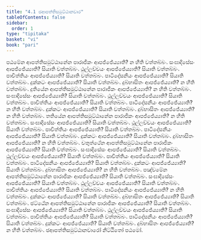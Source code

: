 ```yaml
---
title: "4.1 ඡආපත්තිසමුට්ඨානවාර"
tableOfContents: false
sidebar:
  order: 1
type: "tipitaka"
basket: "vi"
book: "pari"
---
```



<DynamicBreadcrumb />

<Division number="276" book="pari">

<Paragraph number="1182" book="pari">
පඨමේන ආපත්තිසමුට්ඨානේන පාරාජිකං ආපජ්ජේය්‍යාති? න හීති වත්තබ්බං. සංඝාදිසේසං ආපජ්ජේය්‍යාති? සියාති වත්තබ්බං. ථුල්ලච්චයං ආපජ්ජේය්‍යාති? සියාති වත්තබ්බං. පාචිත්තියං ආපජ්ජේය්‍යාති? සියාති වත්තබ්බං. පාටිදේසනීයං ආපජ්ජේය්‍යාති? සියාති වත්තබ්බං. දුක්කටං ආපජ්ජේය්‍යාති? සියාති වත්තබ්බං. දුබ්භාසිතං ආපජ්ජේය්‍යාති? න හීති වත්තබ්බං.
</Paragraph>

<Paragraph number="1183" book="pari">
දුතියේන ආපත්තිසමුට්ඨානේන පාරාජිකං ආපජ්ජේය්‍යාති? න හීති වත්තබ්බං. සංඝාදිසේසං ආපජ්ජේය්‍යාති? සියාති වත්තබ්බං. ථුල්ලච්චයං ආපජ්ජේය්‍යාති? සියාති වත්තබ්බං. පාචිත්තියං ආපජ්ජේය්‍යාති? සියාති වත්තබ්බං. පාටිදේසනීයං ආපජ්ජේය්‍යාති? න හීති වත්තබ්බං. දුක්කටං ආපජ්ජේය්‍යාති? සියාති වත්තබ්බං. දුබ්භාසිතං ආපජ්ජේය්‍යාති? න හීති වත්තබ්බං.
</Paragraph>

<Paragraph number="1184" book="pari">
තතියේන ආපත්තිසමුට්ඨානේන පාරාජිකං ආපජ්ජේය්‍යාති? න හීති වත්තබ්බං. සංඝාදිසේසං ආපජ්ජේය්‍යාති? සියාති වත්තබ්බං. ථුල්ලච්චයං ආපජ්ජේය්‍යාති? සියාති වත්තබ්බං. පාචිත්තියං ආපජ්ජේය්‍යාති? සියාති වත්තබ්බං. පාටිදේසනීයං ආපජ්ජේය්‍යාති? සියාති වත්තබ්බං. දුක්කටං ආපජ්ජේය්‍යාති? සියාති වත්තබ්බං. දුබ්භාසිතං ආපජ්ජේය්‍යාති? න හීති වත්තබ්බං.
</Paragraph>

<Paragraph number="1185" book="pari">
චතුත්ථේන ආපත්තිසමුට්ඨානේන පාරාජිකං ආපජ්ජේය්‍යාති? සියාති වත්තබ්බං. සංඝාදිසේසං ආපජ්ජේය්‍යාති? සියාති වත්තබ්බං. ථුල්ලච්චයං ආපජ්ජේය්‍යාති? සියාති වත්තබ්බං. පාචිත්තියං ආපජ්ජේය්‍යාති? සියාති වත්තබ්බං. පාටිදේසනීයං ආපජ්ජේය්‍යාති? සියාති වත්තබ්බං. දුක්කටං ආපජ්ජේය්‍යාති? සියාති වත්තබ්බං. දුබ්භාසිතං ආපජ්ජේය්‍යාති? න හීති වත්තබ්බං.
</Paragraph>

<Paragraph number="1186" book="pari">
පඤ්චමේන ආපත්තිසමුට්ඨානේන පාරාජිකං ආපජ්ජේය්‍යාති? සියාති වත්තබ්බං. සංඝාදිසේසං ආපජ්ජේය්‍යාති? සියාති වත්තබ්බං. ථුල්ලච්චයං ආපජ්ජේය්‍යාති? සියාති වත්තබ්බං. පාචිත්තියං ආපජ්ජේය්‍යාති? සියාති වත්තබ්බං. පාටිදේසනීයං ආපජ්ජේය්‍යාති? න හීති වත්තබ්බං. දුක්කටං ආපජ්ජේය්‍යාති? සියාති වත්තබ්බං. දුබ්භාසිතං ආපජ්ජේය්‍යාති? සියාති වත්තබ්බං.
</Paragraph>

<Paragraph number="1187" book="pari">
ඡට්ඨේන ආපත්තිසමුට්ඨානේන පාරාජිකං ආපජ්ජේය්‍යාති? සියාති වත්තබ්බං. සංඝාදිසේසං ආපජ්ජේය්‍යාති? සියාති වත්තබ්බං. ථුල්ලච්චයං ආපජ්ජේය්‍යාති? සියාති වත්තබ්බං. පාචිත්තියං ආපජ්ජේය්‍යාති? සියාති වත්තබ්බං. පාටිදේසනීයං ආපජ්ජේය්‍යාති? සියාති වත්තබ්බං. දුක්කටං ආපජ්ජේය්‍යාති? සියාති වත්තබ්බං. දුබ්භාසිතං ආපජ්ජේය්‍යාති? න හීති වත්තබ්බං.

</Paragraph>
</Division>

<Paragraph number="1188" type="center" book="pari">
ඡආපත්තිසමුට්ඨානවාරෝ නිට්ඨිතෝ පඨමෝ.
</Paragraph>